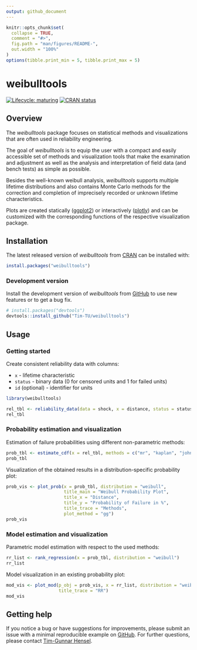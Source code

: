 ```yaml
---
output: github_document
---
```


<!-- README.md is generated from README.Rmd. Please edit that file -->

```r
knitr::opts_chunk$set(
  collapse = TRUE,
  comment = "#>",
  fig.path = "man/figures/README-",
  out.width = "100%"
)
options(tibble.print_min = 5, tibble.print_max = 5)
```

# weibulltools

<!-- badges: start -->
[![Lifecycle: maturing](https://img.shields.io/badge/lifecycle-maturing-blue.svg)](https://www.tidyverse.org/lifecycle/#maturing)
[![CRAN status](https://www.r-pkg.org/badges/version/weibulltools)](https://CRAN.R-project.org/package=weibulltools)
<!-- badges: end -->

## Overview

The *weibulltools* package focuses on statistical methods and visualizations that are often used in reliability engineering.  

The goal of *weibulltools* is to equip the user with a compact and easily accessible set of methods and visualization tools that make the examination and adjustment as well as the analysis and interpretation of field data (and bench tests) as simple as possible.  

Besides the well-known weibull analysis, *weibulltools* supports multiple lifetime distributions and also contains Monte Carlo methods for the correction and completion of imprecisely recorded or unknown lifetime characteristics.  

Plots are created statically ([ggplot2](https://ggplot2.tidyverse.org/)) or interactively ([plotly](https://plotly.com/r/)) and can be customized with the corresponding functions of the respective visualization package.

## Installation

The latest released version of *weibulltools* from [CRAN](https://cran.r-project.org/web/packages/weibulltools/) can be installed with:

```r
install.packages("weibulltools")
```

### Development version
Install the development version of *weibulltools* from [GitHub](https://github.com/Tim-TU/weibulltools/) to use new features or to get a bug fix.

```r
# install.packages("devtools")
devtools::install_github("Tim-TU/weibulltools")
```

## Usage

### Getting started
Create consistent reliability data with columns:  

* `x` - lifetime characteristic  
* `status` - binary data (0 for censored units and 1 for failed units)
* `id` (optional) - identifier for units  

```r
library(weibulltools)

rel_tbl <- reliability_data(data = shock, x = distance, status = status)
rel_tbl
```

### Probability estimation and visualization
Estimation of failure probabilities using different non-parametric methods: 

```r
prob_tbl <- estimate_cdf(x = rel_tbl, methods = c("mr", "kaplan", "johnson", "nelson"))
prob_tbl
```

Visualization of the obtained results in a distribution-specific probability plot: 

```r
prob_vis <- plot_prob(x = prob_tbl, distribution = "weibull", 
                      title_main = "Weibull Probability Plot", 
                      title_x = "Distance", 
                      title_y = "Probability of Failure in %", 
                      title_trace = "Methods",
                      plot_method = "gg")
prob_vis
```

### Model estimation and visualization
Parametric model estimation with respect to the used methods: 

```r
rr_list <- rank_regression(x = prob_tbl, distribution = "weibull")
rr_list
```

Model visualization in an existing probability plot:

```r
mod_vis <- plot_mod(p_obj = prob_vis, x = rr_list, distribution = "weibull", 
                    title_trace = "RR") 
mod_vis
```

## Getting help

If you notice a bug or have suggestions for improvements, please submit an issue with a minimal reproducible example on [GitHub](https://github.com/Tim-TU/weibulltools/issues). For further questions, please contact [Tim-Gunnar Hensel](mailto:tim-gunnar.hensel@tu-berlin.de). 
